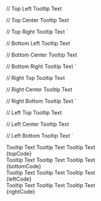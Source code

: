 

  // Top Left
  <Tooltip label="Top Left" position="top-left">Tooltip Text</Tooltip>

  // Top Center
  <Tooltip label="Top Center" position="top">Tooltip Text</Tooltip>

  // Top Right
  <Tooltip label="Top Right" position="top-right">Tooltip Text</Tooltip>
`

  // Bottom Left
  <Tooltip label="Bottom Left" position="bottom-left">Tooltip Text</Tooltip>

  // Bottom Center
  <Tooltip label="Bottom Center" position="bottom">Tooltip Text</Tooltip>

  // Bottom Right
  <Tooltip label="Bottom Right" position="bottom-right">Tooltip Text</Tooltip>
`

  // Right Top
  <Tooltip label="Right top" position="right-top">Tooltip Text</Tooltip>

  // Right Center
  <Tooltip label="Right Center" position="right">Tooltip Text</Tooltip>

  // Right Bottom
  <Tooltip label="Right Bottom" position="right-bottom">Tooltip Text</Tooltip>
`

  // Left Top
  <Tooltip label="Left top" position="left-top">Tooltip Text</Tooltip>

  // Left Center
  <Tooltip label="Left Center" position="left">Tooltip Text</Tooltip>

  // Left Bottom
  <Tooltip label="Left Bottom" position="left-bottom">Tooltip Text</Tooltip>
`

<Section title="Top" contained={true} style={{ paddingRight: 0, paddingLeft: 0 }}>
  <Preview wrapper={true}>
    <div style={ { padding: 40, display: "flex", justifyContent: "space-around" } }>
      <Tooltip label="Top Left" position="top-left">Tooltip Text</Tooltip>
      <Tooltip label="Top Center" position="top">Tooltip Text</Tooltip>
      <Tooltip label="Top Right" position="top-right">Tooltip Text</Tooltip>
    </div>
  </Preview>

  <Snippet language="js">
    {topCode}
  </Snippet>
</Section>

<Section title="Bottom" contained={true} border={true} style={{ paddingRight: 0, paddingLeft: 0 }}>
  <Preview wrapper={true}>
    <div style={ { padding: 40, display: "flex", justifyContent: "space-around" } }>
      <Tooltip label="Bottom Left" position="bottom-left">Tooltip Text</Tooltip>
      <Tooltip label="Bottom Center" position="bottom">Tooltip Text</Tooltip>
      <Tooltip label="Bottom Right" position="bottom-right">Tooltip Text</Tooltip>
    </div>
  </Preview>

  <Snippet language="js">
    {bottomCode}
  </Snippet>
</Section>

<Section title="Left" style={{ paddingRight: 0, paddingLeft: 0 }}>
  <Preview wrapper={true}>
    <div style={ { display: "flex", justifyContent: "space-around" } }>
      <Tooltip label="Left Top" position="left-top">Tooltip Text</Tooltip>
      <Tooltip label="Left Center" position="left">Tooltip Text</Tooltip>
      <Tooltip label="Left Bottom" position="left-bottom">Tooltip Text</Tooltip>
    </div>
  </Preview>

  <Snippet language="js">
    {leftCode}
  </Snippet>
</Section>

<Section title="Right" style={{ paddingRight: 0, paddingLeft: 0 }}>
  <Preview wrapper={true}>
    <div style={ { display: "flex", justifyContent: "space-around" } }>
      <Tooltip label="Right Top" position="right-top">Tooltip Text</Tooltip>
      <Tooltip label="Right Center" position="right">Tooltip Text</Tooltip>
      <Tooltip label="Right Bottom" position="right-bottom">Tooltip Text</Tooltip>
    </div>
  </Preview>

  <Snippet language="js">
    {rightCode}
  </Snippet>
</Section>
